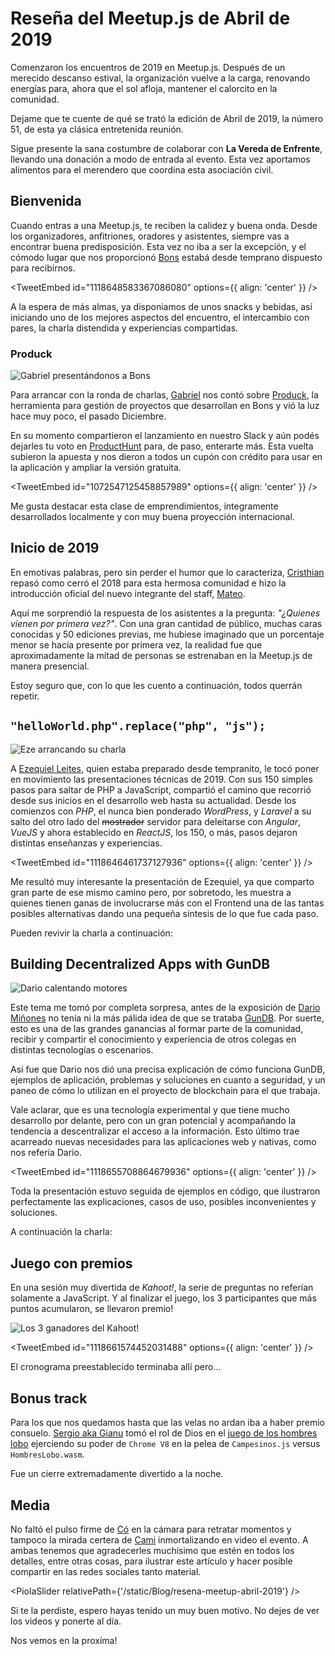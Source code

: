 

# Reseña del Meetup.js de Abril de 2019

Comenzaron los encuentros de 2019 en Meetup.js. Después de un merecido descanso estival, la organización vuelve a la carga, renovando energías para, ahora que el sol afloja, mantener el calorcito en la comunidad.

Dejame que te cuente de qué se trató la edición de Abril de 2019, la número 51, de esta ya clásica entretenida reunión.

Sigue presente la sana costumbre de colaborar con **La Vereda de Enfrente**, llevando una donación a modo de entrada al evento. Esta vez aportamos alimentos para el merendero que coordina esta asociación civil.

## Bienvenida

Cuando entras a una Meetup.js, te reciben la calidez y buena onda. Desde los organizadores, anfitriones, oradores y asistentes, siempre vas a encontrar buena predisposición. Esta vez no iba a ser la excepción, y el cómodo lugar que nos proporcionó [Bons](https://www.bons.io/) estabá desde temprano dispuesto para recibirnos.

<TweetEmbed id="1118648583367086080" options={{ align: 'center' }} />

A la espera de más almas, ya disponiamos de unos snacks y bebidas, así iniciando uno de los mejores aspectos del encuentro, el intercambio con pares, la charla distendida y experiencias compartidas.

### Produck

<Img
  src="/static/Blog/resena-meetup-abril-2019/meetupjs_abr19_2.jpg"
  alt="Gabriel presentándonos a Bons"
/>

Para arrancar con la ronda de charlas, [Gabriel](https://twitter.com/gabypollack) nos contó sobre [Produck](https://www.produck.io/), la herramienta para gestión de proyectos que desarrollan en Bons y vió la luz hace muy poco, el pasado Diciembre.

En su momento compartieron el lanzamiento en nuestro Slack y aún podés dejarles tu voto en [ProductHunt](https://www.producthunt.com/posts/produck) para, de paso, enterarte más. Esta vuelta subieron la apuesta y nos dieron a todos un cupón con crédito para usar en la aplicación y ampliar la versión gratuita.

<TweetEmbed id="1072547125458857989" options={{ align: 'center' }} />

Me gusta destacar esta clase de emprendimientos, integramente desarrollados localmente y con muy buena proyección internacional.

## Inicio de 2019

En emotivas palabras, pero sin perder el humor que lo caracteriza, [Cristhian](https://twitter.com/DuranCristhian) repasó como cerró el 2018 para esta hermosa comunidad e hizo la introducción oficial del nuevo integrante del staff, [Mateo](https://twitter.com/mateosilguero1).

Aquí me sorprendió la respuesta de los asistentes a la pregunta: _"¿Quienes vienen por primera vez?"_. Con una gran cantidad de público, muchas caras conocidas y 50 ediciones previas, me hubiese imaginado que un porcentaje menor se hacía presente por primera vez, la realidad fue que aproximadamente la mitad de personas se estrenaban en la Meetup.js de manera presencial.

Estoy seguro que, con lo que les cuento a continuación, todos querrán repetir.

## `"helloWorld.php".replace("php", "js");`

<Img
  src="/static/Blog/resena-meetup-abril-2019/meetupjs_abr19_6.jpg"
  alt="Eze arrancando su charla"
/>

A [Ezequiel Leites](https://twitter.com/ZekeLeites), quien estaba preparado desde tempranito, le tocó poner en movimiento las presentaciones técnicas de 2019. Con sus 150 simples pasos para saltar de PHP a JavaScript, compartió el camino que recorrió desde sus inicios en el desarrollo web hasta su actualidad. Desde los comienzos con _PHP_, el nunca bien ponderado _WordPress_, y _Laravel_ a su salto del otro lado del ~~mostrador~~ servidor para deleitarse con _Angular_, _VueJS_ y ahora establecido en _ReactJS_, los 150, o más, pasos dejaron distintas enseñanzas y experiencias.

<TweetEmbed id="1118646461737127936" options={{ align: 'center' }} />

Me resultó muy interesante la presentación de Ezequiel, ya que comparto gran parte de ese mismo camino pero, por sobretodo, les muestra a quienes tienen ganas de involucrarse más con el Frontend una de las tantas posibles alternativas dando una pequeña síntesis de lo que fue cada paso.

Pueden revivir la charla a continuación:

<YouTube videoId="gAU681LjzNY" containerClassName="video-wrapper" />

## Building Decentralized Apps with GunDB

<Img
  src="/static/Blog/resena-meetup-abril-2019/meetupjs_abr19_12.jpg"
  alt="Dario calentando motores"
/>

Este tema me tomó por completa sorpresa, antes de la exposición de [Dario Miñones](https://twitter.com/dminones) no tenía ni la más pálida idea de que se trataba [GunDB](https://gun.eco/). Por suerte, esto es una de las grandes ganancias al formar parte de la comunidad, recibir y compartir el conocimiento y experiencia de otros colegas en distintas tecnologías o escenarios.

Así fue que Dario nos dió una precisa explicación de cómo funciona GunDB, ejemplos de aplicación, problemas y soluciones en cuanto a seguridad, y un paneo de cómo lo utilizan en el proyecto de blockchain para el que trabaja.

Vale aclarar, que es una tecnología experimental y que tiene mucho desarrollo por delante, pero con un gran potencial y acompañando la tendencia a descentralizar el acceso a la información. Esto último trae acarreado nuevas necesidades para las aplicaciones web y nativas, como nos refería Dario.

<TweetEmbed id="1118655708864679936" options={{ align: 'center' }} />

Toda la presentación estuvo seguida de ejemplos en código, que ilustraron perfectamente las explicaciones, casos de uso, posibles inconvenientes y soluciones.

A continuación la charla:

<YouTube videoId="hn3E4syGzhI" containerClassName="video-wrapper" />

## Juego con premios

En una sesión muy divertida de _Kahoot!_, la serie de preguntas no referían solamente a JavaScript. Y al finalizar el juego, los 3 participantes que más puntos acumularon, se llevaron premio!

<Img
  src="/static/Blog/resena-meetup-abril-2019/meetupjs_abr19_37.jpg"
  alt="Los 3 ganadores del Kahoot!"
/>

<TweetEmbed id="1118661574452031488" options={{ align: 'center' }} />

El cronograma preestablecido terminaba allí pero...

## Bonus track

Para los que nos quedamos hasta que las velas no ardan iba a haber premio consuelo. [Sergio aka Gianu](https://twitter.com/srgianu) tomó el rol de Dios en el [juego de los hombres lobo](https://es.wikipedia.org/wiki/Los_hombres_lobo_de_Castronegro) ejerciendo su poder de `Chrome V8` en la pelea de `Campesinos.js` versus `HombresLobo.wasm`.

Fue un cierre extremadamente divertido a la noche.

## Media

No faltó el pulso firme de [Có](https://twitter.com/co_constanza) en la cámara para retratar momentos y tampoco la mirada certera de [Cami](https://twitter.com/camilunghi) inmortalizando en video el evento. A ambas tenemos que agradecerles muchísimo que estén en todos los detalles, entre otras cosas, para ilustrar este artículo y hacer posible compartir en las redes sociales tanto material.

<PiolaSlider relativePath={'/static/Blog/resena-meetup-abril-2019'} />

Si te la perdiste, espero hayas tenido un muy buen motivo. No dejes de ver los videos y ponerte al día.

Nos vemos en la proxíma!
